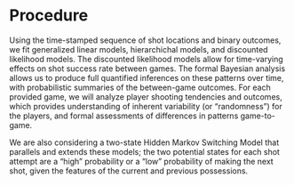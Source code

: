 # Procedure {#proc}

Using the time-stamped sequence of shot locations and binary outcomes, we fit generalized linear models, hierarchichal models, and discounted likelihood models. The discounted likelihood models allow for time-varying effects on shot success rate between games. The formal Bayesian analysis allows us to produce full quantified inferences on these patterns over time, with probabilistic summaries of the between-game outcomes. For each provided game, we will analyze player shooting tendencies and outcomes, which provides understanding of inherent variability (or "randomness") for the players, and formal assessments of differences in patterns game-to-game.

We are also considering a two-state Hidden Markov Switching Model that parallels and extends these models; the two potential states for each shot attempt are a "high" probability or a "low" probability of making the next shot, given the features of the current and previous possessions.

